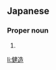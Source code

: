 ==Japanese==
{{ja-kanjitab|けん|ぞう}}

===Proper noun===
{{ja-pos|けんぞう|proper}}

# {{given name|male|lang=ja|sort=けんぞう}}

[[li:健造]]